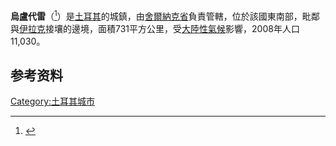 {{Infobox settlement
| name     = Uludere
| image_skyline      = 
| image_caption       = 
| pushpin_map      = Turkey
| coordinates        = {{coord|37|25|0|N|42|54|0|E|format=dms|display=inline,title}}
| subdivision_type      = 国家
| subdivision_name      = {{Flag|Turkey}}
| subdivision_type1   = [[土耳其行政区划|省]]
| subdivision_name1    = [[舍尔纳克省|舍尔纳克省]]
| subdivision_type2   = 
| subdivision_name2    = 
| leader_party    = 
| leader_title      = 市长
| leader_name     = Sait Ürek (AKP)
| leader_title1      = {{tsl|en|Kaymakam||Kaymakam}}
| leader_name1          = Naif Yusuf
| area_footnotes       = {{Turkey district areas|SOURCE}}
| area_blank1_title     = 区
| area_blank1_km2     = {{Turkey district areas|Şırnak|Uludere}}
| elevation_m     = 
| population_footnotes    = {{Turkey district populations|SOURCE|Şırnak}}
| population_urban        = {{Turkey district populations|Şırnak|Uludere|şehir}}
| population_as_of      = {{Turkey district populations|YEAR}}
| population_blank1_title   = 区
| population_blank1       = {{Turkey district populations|Şırnak|Uludere|toplam}}
| population_density_blank1_km2   = auto
| postal_code   = 736xx
| website     = {{URL| www.uludere.bel.tr | www.uludere.bel.tr }}
}}
'''烏盧代雷'''（{{lang-ku|Qileban}}<ref>{{cite book |author1=Adem Avcıkıran |title=Kürtçe Anamnez Anamneza bi Kurmancî |date=2009 |page=57 |url=http://tirsik.net/danegeh/pirtuk/ismail%20bulbul/anamneza%20bi%20kurmanc%C3%AE.pdf |access-date=17 December 2019 |language=tr, ku |archive-date=2020-06-06 |archive-url=https://web.archive.org/web/20200606152528/https://tirsik.net/danegeh/pirtuk/ismail%20bulbul/anamneza%20bi%20kurmanc%C3%AE.pdf |dead-url=no }}</ref>）是[[土耳其|土耳其]]的城鎮，由[[舍爾納克省|舍爾納克省]]負責管轄，位於該國東南部，毗鄰與[[伊拉克|伊拉克]]接壤的邊境，面積731平方公里，受[[大陸性氣候|大陸性氣候]]影響，2008年人口11,030。

==参考资料==
{{refs}}

{{Turkey-geo-stub}}
[[Category:土耳其城市|Category:土耳其城市]]